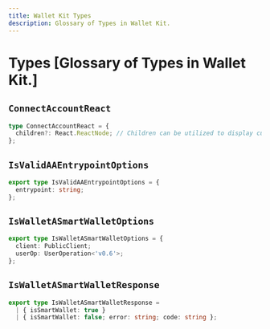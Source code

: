 ```yaml
---
title: Wallet Kit Types
description: Glossary of Types in Wallet Kit.
---
```


# Types [Glossary of Types in Wallet Kit.]

## `ConnectAccountReact`

```ts
type ConnectAccountReact = {
  children?: React.ReactNode; // Children can be utilized to display customized content when the wallet is connected
};
```

## `IsValidAAEntrypointOptions`

```ts
export type IsValidAAEntrypointOptions = {
  entrypoint: string;
};
```

## `IsWalletASmartWalletOptions`

```ts
export type IsWalletASmartWalletOptions = {
  client: PublicClient;
  userOp: UserOperation<'v0.6'>;
};
```

## `IsWalletASmartWalletResponse`

```ts
export type IsWalletASmartWalletResponse =
  | { isSmartWallet: true }
  | { isSmartWallet: false; error: string; code: string };
```
